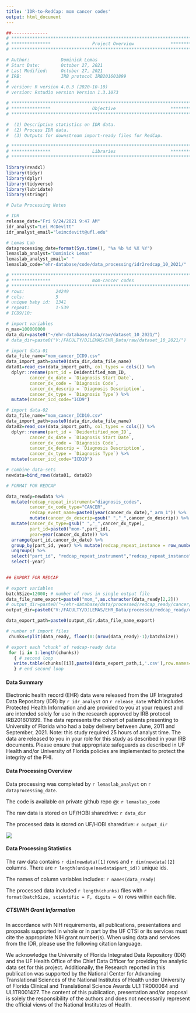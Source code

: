 ```yaml
---
title: 'IDR-to-RedCap: mom cancer codes'
output: html_document
---
```



```r
##-------------- 
# **************************************************************************** #
# ***************                Project Overview              *************** #
# **************************************************************************** #

# Author:            Dominick Lemas
# Start Date:        October 27, 2021 
# Last Modified:     October 27, 2021 
# IRB:               IRB protocol IRB201601899 
#                    
# version: R version 4.0.3 (2020-10-10)
# version: Rstudio version Version 1.3.1073 

# **************************************************************************** #
# ***************                Objective                     *************** #
# **************************************************************************** #

#  (1) Descriptive statistics on IDR data. 
#  (2) Process IDR data. 
#  (3) Outputs for downstream import-ready files for RedCap. 


```

```r

# **************************************************************************** #
# ***************                Libraries                     *************** #
# **************************************************************************** #

library(readxl)
library(tidyr)
library(dplyr)
library(tidyverse)
library(lubridate)
library(stringr)

```

```r
# Data Processing Notes

# IDR
release_date="Fri 9/24/2021 9:47 AM"
idr_analyst="Lei McDevitt"
idr_analyst_email="leimcdevitt@ufl.edu"

# Lemas Lab
dataprocessing_date=format(Sys.time(), "%a %b %d %X %Y")
lemaslab_analyst="Dominick Lemas"
lemaslab_analyst_email=" "
lemaslab_code="ehr-database/code/data_processing/idr2redcap_10_2021/"

```

```r

# **************************************************************************** #
# ***************                mom-cancer codes                                            
# **************************************************************************** #
# rows:            24249
# cols:            5 
# unique baby id:  1341
# repeat:          1-539
# ICD9/10:         

# import variables
n_max=100000000
data_dir=paste0("~/ehr-database/data/raw/dataset_10_2021/")
# data_dir=paste0("V:/FACULTY/DJLEMAS/EHR_Data/raw/dataset_10_2021/")

# import data-01
data_file_name="mom_cancer_ICD9.csv"
data_import_path=paste0(data_dir,data_file_name)
data01=read_csv(data_import_path, col_types = cols()) %>% 
  dplyr::rename(part_id = Deidentified_mom_ID, 
         cancer_dx_date = `Diagnosis Start Date`,
         cancer_dx_code = `Diagnosis Code`,
         cancer_dx_descrip = `Diagnosis Description`,
         cancer_dx_type = `Diagnosis Type`) %>%
  mutate(cancer_icd_code="ICD9")

# import data-02
data_file_name="mom_cancer_ICD10.csv"
data_import_path=paste0(data_dir,data_file_name)
data02=read_csv(data_import_path, col_types = cols()) %>% 
  dplyr::rename(part_id = `Deidentified_mom_ID`, 
         cancer_dx_date = `Diagnosis Start Date`,
         cancer_dx_code = `Diagnosis Code`,
         cancer_dx_descrip = `Diagnosis Description`,
         cancer_dx_type = `Diagnosis Type`) %>%
  mutate(cancer_icd_code="ICD10")

# combine data-sets
newdata=bind_rows(data01, data02) 

# FORMAT FOR REDCAP

data_ready=newdata %>%
  mutate(redcap_repeat_instrument="diagnosis_codes",
         cancer_dx_code_type="CANCER",
         redcap_event_name=paste0(year(cancer_dx_date),"_arm_1")) %>%
         mutate(cancer_dx_descrip=gsub(" ","_",cancer_dx_descrip)) %>%
  mutate(cancer_dx_type=gsub(" ","_",cancer_dx_type),
         part_id=paste0("mom-",part_id),
         year=year(cancer_dx_date)) %>%
  arrange(part_id,cancer_dx_date) %>%
  group_by(part_id, year) %>% mutate(redcap_repeat_instance = row_number()) %>%
  ungroup() %>%
  select("part_id", "redcap_repeat_instrument","redcap_repeat_instance","redcap_event_name", everything()) %>%
  select(-year)
  

## EXPORT FOR REDCAP

# export variables
batchSize=12000; # number of rows in single output file
data_file_name_export=paste0("mom_",as.character(data_ready[2,2]))
# output_dir=paste0("~/ehr-database/data/processed/redcap_ready/cancer/")
output_dir=paste0("V:/FACULTY/DJLEMAS/EHR_Data/processed/redcap_ready/cancer/")

data_export_path=paste0(output_dir,data_file_name_export)

# number of import files
 chunks=split(data_ready, floor(0:(nrow(data_ready)-1)/batchSize))

# export each "chunk" of redcap-ready data
 for (i in 1:length(chunks))
   { # second loop
   write.table(chunks[[i]],paste0(data_export_path,i,'.csv'),row.names=F,na = "", sep=",")
   } # end second loop        

```

#### __Data Summary__
Electronic health record (EHR) data were released from the UF Integrated Data Repository (IDR) by `r idr_analyst` on `r release_date` which includes Protected Health Information and are provided to you at your request and are intended solely for use in the research approved by IRB protocol IRB201601899. The data represents the cohort of patients presenting to University of Florida who had a baby delivery between June, 2011 and September, 2021. Note: this study required 25 hours of analyst time. The data are released to you in your role for this study as described in your IRB documents. Please ensure that appropriate safeguards as described in UF Health and/or University of Florida policies are implemented to protect the integrity of the PHI.

#### __Data Processing Overview__
Data processing was completed by `r lemaslab_analyst` on `r dataprocessing_date`. 

The code is available on private github repo @: `r lemaslab_code`

The raw data is stored on UF/HOBI sharedrive: `r data_dir`

The processed data is stored on UF/HOBI sharedrive: `r output_dir`

![](data_processing_workflow.png)

#### __Data Processing Statistics__

The raw data contains `r dim(newdata)[1]` rows and `r dim(newdata)[2]` columns. There are `r length(unique(newdata$part_id))` unique ids. 

The names of column variables includes: `r names(data_ready)`

The processed data included `r length(chunks)` files with `r format(batchSize, scientific = F, digits = 0)` rows within each file.

##### __CTSI/NIH Grant Information__

In accordance with NIH requirements, all publications, presentations and proposals supported in whole or in part by the UF CTSI or its services must cite the appropriate NIH grant number(s). When using data and services from the IDR, please use the following citation language.

We acknowledge the University of Florida Integrated Data Repository (IDR) and the UF Health Office of the Chief Data Officer for providing the analytic data set for this project. Additionally, the Research reported in this publication was supported by the National Center for Advancing Translational Sciences of the National Institutes of Health under University of Florida Clinical and Translational Science Awards UL1 TR000064 and UL1TR001427. The content of this publication, presentation and/or proposal is solely the responsibility of the authors and does not necessarily represent the official views of the National Institutes of Health.


